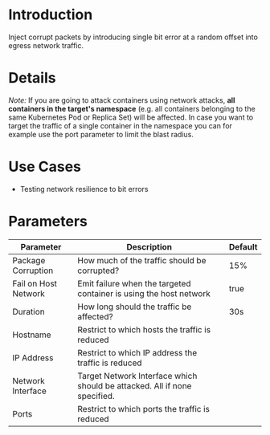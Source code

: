 # Introduction

Inject corrupt packets by introducing single bit error at a random offset into egress network traffic.

# Details

_Note:_ If you are going to attack containers using network attacks, **all containers in the target's namespace** (e.g. all containers belonging to the same Kubernetes Pod or Replica Set) will be affected. In case you want to target the traffic of a single container in the namespace you can for example use the port parameter to limit the blast radius.

# Use Cases

* Testing network resilience to bit errors

# Parameters

| Parameter            | Description                                                               | Default |
|----------------------|---------------------------------------------------------------------------|---------|
| Package Corruption   | How much of the traffic should be corrupted?                              | 15%     |
| Fail on Host Network | Emit failure when the targeted container is using the host network        | true    |
| Duration             | How long should the traffic be affected?                                  | 30s     |
| Hostname             | Restrict to which hosts the traffic is reduced                            |         |
| IP Address           | Restrict to which IP address the traffic is reduced                       |         |
| Network Interface    | Target Network Interface which should be attacked. All if none specified. |         |
| Ports                | Restrict to which ports the traffic is reduced                            |         |

